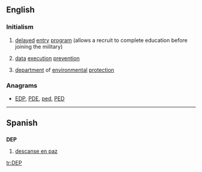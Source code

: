 ==English==

===Initialism===
{{en-initialism}}

# {{US|military}} [[delayed]] [[entry]] [[program]] (allows a recruit to complete education before joining the military)
# {{computing}} [[data]] [[execution]] [[prevention]]
# [[department]] of [[environmental]] [[protection]]

===Anagrams===
* [[EDP#English|EDP]], [[PDE#English|PDE]], [[ped#English|ped]], [[PED#English|PED]]
----
==Spanish==

==={{initialism|es}}===
'''DEP'''

# [[descanse en paz]]

[[tr:DEP]]